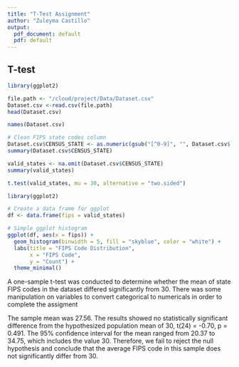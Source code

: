 ```yaml
---
title: "T-Test Assignment"
author: "Zuleyma Castillo"
output:
  pdf_document: default
  pdf: default
---
```


## T-test

```r
library(ggplot2)
```

```r

file.path <- "/cloud/project/Data/Dataset.csv"
Dataset.csv <-read.csv(file.path)
head(Dataset.csv)
```

```r
names(Dataset.csv)
```

```r

# Clean FIPS state codes column
Dataset.csv$CENSUS_STATE <- as.numeric(gsub("[^0-9]", "", Dataset.csv$`CENSUS.STATE.FIPS.CODES.LABE....`))
summary(Dataset.csv$CENSUS_STATE)

```

```r
valid_states <- na.omit(Dataset.csv$CENSUS_STATE)
summary(valid_states)
```

```r
t.test(valid_states, mu = 30, alternative = "two.sided")

```

```r
library(ggplot2)

# Create a data frame for ggplot
df <- data.frame(fips = valid_states)

# Simple ggplot histogram
ggplot(df, aes(x = fips)) +
  geom_histogram(binwidth = 5, fill = "skyblue", color = "white") +
  labs(title = "FIPS Code Distribution",
       x = "FIPS Code",
       y = "Count") +
  theme_minimal()


```

A one-sample t-test was conducted to determine whether the mean of state FIPS codes in the dataset differed significantly from 30. There was some manipulation on variables to convert categorical to numericals in order to complete the assigment

The sample mean was 27.56. The results showed no statistically significant difference from the hypothesized population mean of 30, t(24) = -0.70, p = 0.491. The 95% confidence interval for the mean ranged from 20.37 to 34.75, which includes the value 30. Therefore, we fail to reject the null hypothesis and conclude that the average FIPS code in this sample does not significantly differ from 30.
